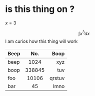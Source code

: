 # is this thing on ?

$x = 3$

$$\int x^3 dx$$
I am curios how this thing will work

| Beep |   No.  |   Boop |
| :--- | :----: | -----: |
| beep |  1024  |    xyz |
| boop | 338845 |    tuv |
| foo  |  10106 | qrstuv |
| bar  |   45   |   lmno |